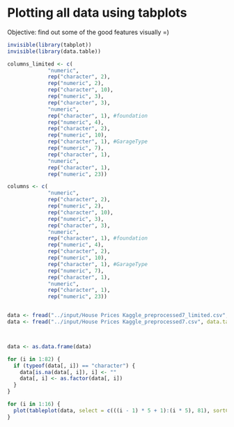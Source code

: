 # Plotting all data using tabplots

Objective: find out some of the good features visually =)

```r
invisible(library(tabplot))
invisible(library(data.table))

columns_limited <- c(
             "numeric",
             rep("character", 2),
             rep("numeric", 2),
             rep("character", 10),
             rep("numeric", 3),
             rep("character", 3),
             "numeric",
             rep("character", 1), #foundation
             rep("numeric", 4),
             rep("character", 2),
             rep("numeric", 10),
             rep("character", 1), #GarageType
             rep("numeric", 7),
             rep("character", 1),
             "numeric",
             rep("character", 1),
             rep("numeric", 23))

columns <- c(
             "numeric",
             rep("character", 2),
             rep("numeric", 2),
             rep("character", 10),
             rep("numeric", 3),
             rep("character", 3),
             "numeric",
             rep("character", 1), #foundation
             rep("numeric", 4),
             rep("character", 2),
             rep("numeric", 10),
             rep("character", 1), #GarageType
             rep("numeric", 7),
             rep("character", 1),
             "numeric",
             rep("character", 1),
             rep("numeric", 23))


data <- fread("../input/House Prices Kaggle_preprocessed7_limited.csv", data.table = FALSE, header = TRUE, sep = ",", colClasses = columns)
data <- fread("../input/House Prices Kaggle_preprocessed7.csv", data.table = FALSE, header = TRUE, sep = ",", colClasses = columns_limited)



data <- as.data.frame(data)

for (i in 1:82) {
  if (typeof(data[, i]) == "character") {
    data[is.na(data[, i]), i] <- ""
    data[, i] <- as.factor(data[, i])
  }
}

for (i in 1:16) {
  plot(tableplot(data, select = c(((i - 1) * 5 + 1):(i * 5), 81), sortCol = 1, nBins = 73, plot = FALSE), fontsize = 12, title = paste("log(SalePrice) vs ", paste(colnames(data)[((i - 1) * 5 + 1):(i * 5)], collapse = "+"), sep = ""), showTitle = TRUE, fontsize.title = 12)
}

```